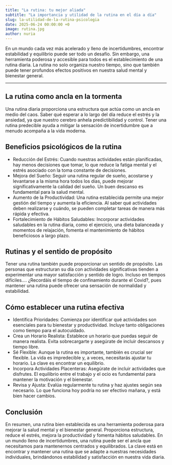 ```yaml
---
title: "La rutina: tu mejor aliada"
subtitle: "La importancia y utilidad de la rutina en el día a día"
slug: la-utilidad-de-la-rutina-psicologia
date: 2025-06-24 00:00:00 +0
image: rutina.jpg 
author: nuria
---
```



En un mundo cada vez más acelerado y lleno de incertidumbres, encontrar estabilidad y equilibrio puede ser todo un desafío. Sin embargo, una herramienta poderosa y accesible para todos es el establecimiento de una rutina diaria. La rutina no solo organiza nuestro tiempo, sino que también puede tener profundos efectos positivos en nuestra salud mental y bienestar general.

---

## La rutina como ancla en la tormenta
Una rutina diaria proporciona una estructura que actúa como un ancla en medio del caos. Saber qué esperar a lo largo del día reduce el estrés y la ansiedad, ya que nuestro cerebro anhela predictibilidad y control. Tener una rutina predecible ayuda a mitigar la sensación de incertidumbre que a menudo acompaña a la vida moderna.

## Beneficios psicológicos de la rutina
- Reducción del Estrés: Cuando nuestras actividades están planificadas, hay menos decisiones que tomar, lo que reduce la fatiga mental y el estrés asociado con la toma constante de decisiones.
- Mejora del Sueño: Seguir una rutina regular de sueño, acostarse y levantarse a la misma hora todos los días, puede mejorar significativamente la calidad del sueño. Un buen descanso es fundamental para la salud mental. 
- Aumento de la Productividad: Una rutina establecida permite una mejor gestión del tiempo y aumenta la eficiencia. Al saber qué actividades deben realizarse y cuándo, se pueden completar tareas de manera más rápida y efectiva.
- Fortalecimiento de Hábitos Saludables: Incorporar actividades saludables en la rutina diaria, como el ejercicio, una dieta balanceada y momentos de relajación, fomenta el mantenimiento de hábitos beneficiosos a largo plazo.


## Rutinas y el sentido de propósito
Tener una rutina también puede proporcionar un sentido de propósito. Las personas que estructuran su día con actividades significativas tienden a experimentar una mayor satisfacción y sentido de logro. Incluso en tiempos difíciles…. ¿Recordáis el tiempo de confinamiento durante el Covid?, pues mantener una rutina puede ofrecer una sensación de normalidad y estabilidad. 

## Cómo establecer una rutina efectiva
- Identifica Prioridades: Comienza por identificar qué actividades son esenciales para tu bienestar y productividad. Incluye tanto obligaciones como tiempo para el autocuidado.
- Crea un Horario Realista: Establece un horario que puedas seguir de manera realista. Evita sobrecargarte y asegúrate de incluir descansos y tiempo libre.
- Sé Flexible: Aunque la rutina es importante, también es crucial ser flexible. La vida es impredecible y, a veces, necesitarás ajustar tu horario. La clave es encontrar un equilibrio.
- Incorpora Actividades Placenteras: Asegúrate de incluir actividades que disfrutes. El equilibrio entre el trabajo y el ocio es fundamental para mantener la motivación y el bienestar.
- Revisa y Ajusta: Evalúa regularmente tu rutina y haz ajustes según sea necesario. Lo que funciona hoy podría no ser efectivo mañana, y está bien hacer cambios.

## Conclusión
En resumen, una rutina bien establecida es una herramienta poderosa para mejorar la salud mental y el bienestar general. Proporciona estructura, reduce el estrés, mejora la productividad y fomenta hábitos saludables. En un mundo lleno de incertidumbres, una rutina puede ser el ancla que necesitamos para mantenernos centrados y equilibrados. La clave está en encontrar y mantener una rutina que se adapte a nuestras necesidades individuales, brindándonos estabilidad y satisfacción en nuestra vida diaria.
